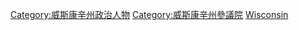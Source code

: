 [[Category:威斯康辛州政治人物|Category:威斯康辛州政治人物]]
[[Category:威斯康辛州參議院|Category:威斯康辛州參議院]]
[[Category:美國各州參議員|Wisconsin]]